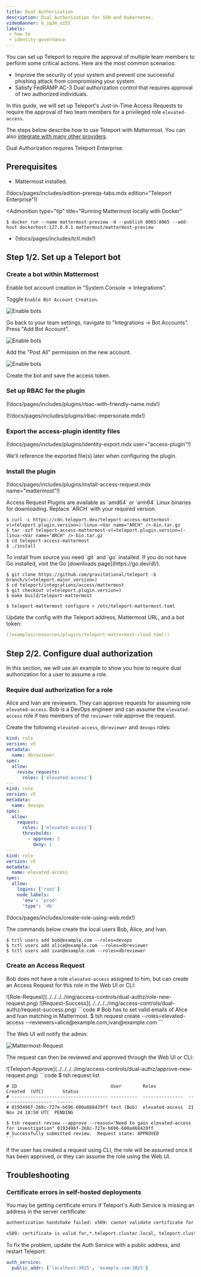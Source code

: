 ```yaml
---
title: Dual Authorization
description: Dual Authorization for SSH and Kubernetes.
videoBanner: b_iqJm_o15I
labels:
 - how-to
 - identity-governance
---
```


You can set up Teleport to require the approval of multiple team members to perform some critical actions.
Here are the most common scenarios:

- Improve the security of your system and prevent one successful phishing attack from compromising your system.
- Satisfy FedRAMP AC-3 Dual authorization control that requires approval of two authorized individuals.

In this guide, we will set up Teleport's Just-in-Time Access Requests to require
the approval of two team members for a privileged role `elevated-access`.

The steps below describe how to use Teleport with Mattermost. You can also
[integrate with many other providers](../../../identity-governance/access-requests/access-requests.mdx).

<Admonition type="warning">

Dual Authorization requires Teleport Enterprise.

</Admonition>

## Prerequisites

- Mattermost installed.

(!docs/pages/includes/edition-prereqs-tabs.mdx edition="Teleport Enterprise"!)

<Admonition
  type="tip"
  title="Running Mattermost locally with Docker"
>
  ```code
  $ docker run --name mattermost-preview -d --publish 8065:8065 --add-host dockerhost:127.0.0.1 mattermost/mattermost-preview
  ```

</Admonition>

- (!docs/pages/includes/tctl.mdx!)

## Step 1/2. Set up a Teleport bot

### Create a bot within Mattermost

Enable bot account creation in "System Console -> Integrations".

Toggle `Enable Bot Account Creation`.

![Enable bots](../../../../img/access-controls/dual-authz/mattermost-0-enable.png)

Go back to your team settings, navigate to "Integrations -> Bot Accounts". Press "Add Bot Account".

![Enable bots](../../../../img/access-controls/dual-authz/mattermost-1-bot.png)

Add the "Post All" permission on the new account.

![Enable bots](../../../../img/access-controls/dual-authz/mattermost-2-all-permissions@2x.png)

Create the bot and save the access token.

### Set up RBAC for the plugin

(!docs/pages/includes/plugins/rbac-with-friendly-name.mdx!)

(!/docs/pages/includes/plugins/rbac-impersonate.mdx!)

### Export the access-plugin identity files

(!docs/pages/includes/plugins/identity-export.mdx user="access-plugin"!)

We'll reference the exported file(s) later when configuring the plugin.

### Install the plugin

(!docs/pages/includes/plugins/install-access-request.mdx name="mattermost"!)

<Tabs>
<TabItem label="Download">
  Access Request Plugins are available as `amd64` or `arm64` Linux binaries for downloading.
  Replace `ARCH` with your required version.

  ```code
  $ curl -L https://cdn.teleport.dev/teleport-access-mattermost-v(=teleport.plugin.version=)-linux-<Var name="ARCH" />-bin.tar.gz
  $ tar -xzf teleport-access-mattermost-v(=teleport.plugin.version=)-linux-<Var name="ARCH" />-bin.tar.gz
  $ cd teleport-access-mattermost
  $ ./install
  ```
</TabItem>
<TabItem label="From Source">
  To install from source you need `git` and `go` installed. If you do not have Go
  installed, visit the Go [downloads page](https://go.dev/dl/).

  ```code
  $ git clone https://github.com/gravitational/teleport -b branch/v(=teleport.major_version=)
  $ cd teleport/integrations/access/mattermost
  $ git checkout v(=teleport.plugin.version=)
  $ make build/teleport-mattermost
  ```
</TabItem>
</Tabs>

```code
$ teleport-mattermost configure > /etc/teleport-mattermost.toml
```

Update the config with the Teleport address, Mattermost URL, and a bot token:

```yaml
(!examples/resources/plugins/teleport-mattermost-cloud.toml!)
```

## Step 2/2. Configure dual authorization

In this section, we will use an example to show you how to require dual
authorization for a user to assume a role.

### Require dual authorization for a role

Alice and Ivan are reviewers. They can approve requests for assuming role
`elevated-access`. Bob is a DevOps engineer and can assume the `elevated-access` role if two members
of the `reviewer` role approve the request.

Create the following `elevated-access`, `dbreviewer` and `devops` roles:

```yaml
kind: role
version: v5
metadata:
  name: dbreviewer
spec:
  allow:
    review_requests:
      roles: ['elevated-access']
---
kind: role
version: v5
metadata:
  name: devops
spec:
  allow:
    request:
      roles: ['elevated-access']
      thresholds:
        - approve: 2
          deny: 1
---
kind: role
version: v5
metadata:
  name: elevated-access
spec:
  allow:
    logins: ['root']
    node_labels:
      'env': 'prod'
      'type': 'db'
```

(!docs/pages/includes/create-role-using-web.mdx!)

The commands below create the local users Bob, Alice, and Ivan.

```code
$ tctl users add bob@example.com --roles=devops
$ tctl users add alice@example.com --roles=dbreviewer
$ tctl users add ivan@example.com --roles=dbreviewer
```

### Create an Access Request

Bob does not have a role `elevated-access` assigned to him, but can create an Access Request for this role in the Web UI or CLI:

<Tabs>
<TabItem label="Web UI">
  ![Role-Request](../../../../img/access-controls/dual-authz/role-new-request.png)
  ![Request-Success](../../../../img/access-controls/dual-authz/request-success.png)
</TabItem>
<TabItem label="Terminal">
  ```code
  # Bob has to set valid emails of Alice and Ivan matching in Mattermost.
  $ tsh request create --roles=elevated-access --reviewers=alice@example.com,ivan@example.com
  ```
</TabItem>
</Tabs>

The Web UI will notify the admin:

![Mattermost-Request](../../../../img/access-controls/dual-authz/pending-access-request.png)

The request can then be reviewed and approved through the Web UI or CLI:

<Tabs>
  <TabItem label="Web UI">
    ![Teleport-Approve](../../../../img/access-controls/dual-authz/approve-new-request.png)
  </TabItem>

  <TabItem label="CLI">
    ```code
    $ tsh request list

    # ID                                   User        Roles            Created  (UTC)       Status
    # ------------------------------------ ----------  ---------------  -------------------  ------
    # 0193496f-268c-727e-b696-600a868429ff test (Bob)  elevated-access  21 Nov 24 18:50 UTC  PENDING

    $ tsh request review --approve --reason="Need to gain elevated-access for investigation" 0193496f-268c-727e-b696-600a868429ff
    # Successfully submitted review.  Request state: APPROVED
    ```
  </TabItem>
</Tabs>

If the user has created a request using CLI, the role will be assumed once it has been approved, or they can assume the role using the Web UI.

## Troubleshooting

### Certificate errors in self-hosted deployments

You may be getting certificate errors if Teleport's Auth Service is missing an address in the server certificate:

```txt
authentication handshake failed: x509: cannot validate certificate for 127.0.0.1 because it doesn't contain any IP SANs
```

```txt
x509: certificate is valid for,*.teleport.cluster.local, teleport.cluster.local, not example.com
```

To fix the problem, update the Auth Service with a public address, and restart Teleport:

```yaml
auth_service:
  public_addr: ['localhost:3025', 'example.com:3025']
```
